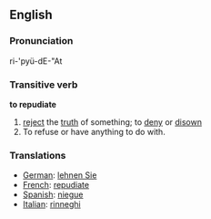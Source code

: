 ==English==
=== Pronunciation ===
ri-'pyü-dE-"At  	

=== Transitive verb ===
'''to repudiate'''
# [[reject]] the [[truth]] of something; to [[deny]] or [[disown]]
# To refuse or have anything to do with.

=== Translations ===
*[[German]]: [[lehnen Sie]]
*[[French]]: [[repudiate]]
*[[Spanish]]: [[niegue]]
*[[Italian]]: [[rinneghi]]